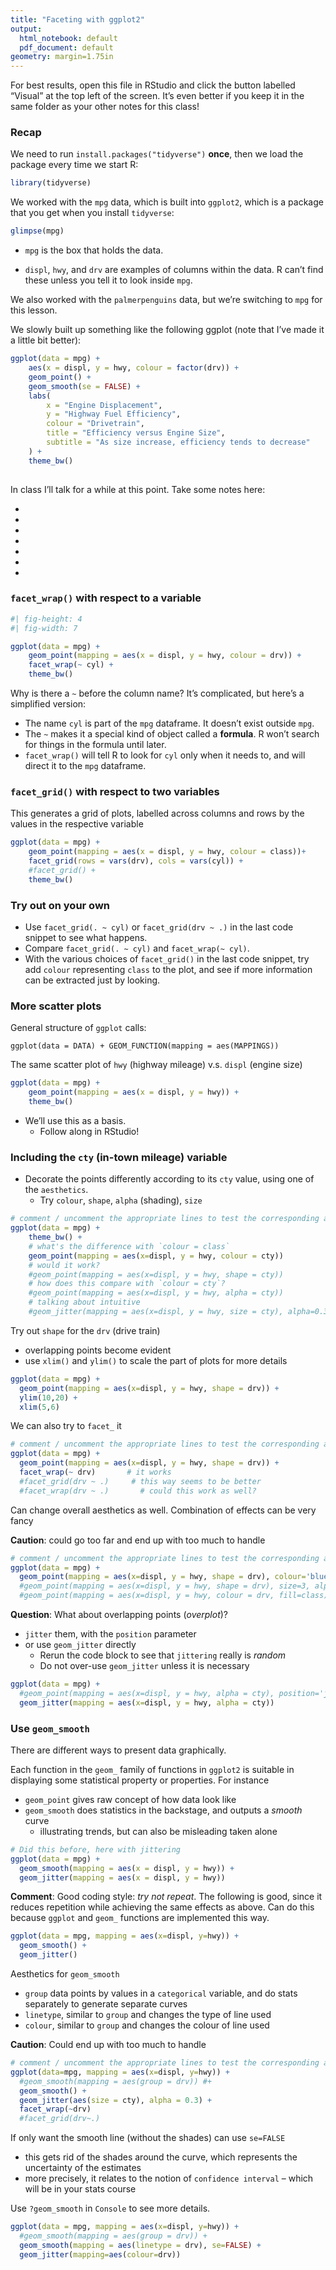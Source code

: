 ```yaml
---
title: "Faceting with ggplot2"
output:
  html_notebook: default
  pdf_document: default
geometry: margin=1.75in
---
```


For best results, open this file in RStudio and click the button labelled "Visual" at the top left of the screen. It's even better if you keep it in the same folder as your other notes for this class!

### Recap

We need to run `install.packages("tidyverse")` **once**, then we load the package every time we start R:

```r
library(tidyverse)
```

We worked with the `mpg` data, which is built into `ggplot2`, which is a package that you get when you install `tidyverse`:

```r
glimpse(mpg)
```

-   `mpg` is the box that holds the data.

-   `displ`, `hwy`, and `drv` are examples of columns within the data. R can't find these unless you tell it to look inside `mpg`.

We also worked with the `palmerpenguins` data, but we're switching to `mpg` for this lesson.

We slowly built up something like the following ggplot (note that I've made it a little bit better):

```r
ggplot(data = mpg) +
    aes(x = displ, y = hwy, colour = factor(drv)) +
    geom_point() +
    geom_smooth(se = FALSE) +
    labs(
        x = "Engine Displacement",
        y = "Highway Fuel Efficiency",
        colour = "Drivetrain",
        title = "Efficiency versus Engine Size",
        subtitle = "As size increase, efficiency tends to decrease"
    ) +
    theme_bw()
    
```

In class I'll talk for a while at this point. Take some notes here:

-   

-   

-   

-   

-   

-   

-   

### `facet_wrap()` with respect to a variable

```r
#| fig-height: 4
#| fig-width: 7

ggplot(data = mpg) +
    geom_point(mapping = aes(x = displ, y = hwy, colour = drv)) +
    facet_wrap(~ cyl) +
    theme_bw()
```

Why is there a `~` before the column name? It's complicated, but here's a simplified version:

-   The name `cyl` is part of the `mpg` dataframe. It doesn't exist outside `mpg`.
-   The `~` makes it a special kind of object called a **formula**. R won't search for things in the formula until later.
-   `facet_wrap()` will tell R to look for `cyl` only when it needs to, and will direct it to the `mpg` dataframe.

### `facet_grid()` with respect to two variables

This generates a grid of plots, labelled across columns and rows by the values in the respective variable

```r
ggplot(data = mpg) +
    geom_point(mapping = aes(x = displ, y = hwy, colour = class))+
    facet_grid(rows = vars(drv), cols = vars(cyl)) +
    #facet_grid() +
    theme_bw()
```

### Try out on your own

-   Use `facet_grid(. ~ cyl)` or `facet_grid(drv ~ .)` in the last code snippet to see what happens.
-   Compare `facet_grid(. ~ cyl)` and `facet_wrap(~ cyl)`.
-   With the various choices of `facet_grid()` in the last code snippet, try add `colour` representing `class` to the plot, and see if more information can be extracted just by looking.

### More scatter plots

General structure of `ggplot` calls:

`ggplot(data = DATA) + GEOM_FUNCTION(mapping = aes(MAPPINGS))`

The same scatter plot of `hwy` (highway mileage) v.s. `displ` (engine size)

```r
ggplot(data = mpg) +
    geom_point(mapping = aes(x = displ, y = hwy)) +
    theme_bw()
```

-   We'll use this as a basis.
    -   Follow along in RStudio!

### Including the `cty` (in-town mileage) variable

-   Decorate the points differently according to its `cty` value, using one of the `aesthetics`.
    -   Try `colour`, `shape`, `alpha` (shading), `size`

```r
# comment / uncomment the appropriate lines to test the corresponding aesthetics
ggplot(data = mpg) +
    theme_bw() +
    # what's the difference with `colour = class`
    geom_point(mapping = aes(x=displ, y = hwy, colour = cty))
    # would it work?
    #geom_point(mapping = aes(x=displ, y = hwy, shape = cty))
    # how does this compare with `colour = cty`?
    #geom_point(mapping = aes(x=displ, y = hwy, alpha = cty))
    # talking about intuitive
    #geom_jitter(mapping = aes(x=displ, y = hwy, size = cty), alpha=0.3)
```

Try out `shape` for the `drv` (drive train)

-   overlapping points become evident
-   use `xlim()` and `ylim()` to scale the part of plots for more details

```r
ggplot(data = mpg) +
  geom_point(mapping = aes(x=displ, y = hwy, shape = drv)) +
  ylim(10,20) +
  xlim(5,6)
```

We can also try to `facet_` it

```r
# comment / uncomment the appropriate lines to test the corresponding aesthetics
ggplot(data = mpg) +
  geom_point(mapping = aes(x=displ, y = hwy, shape = drv)) +
  facet_wrap(~ drv)       # it works
  #facet_grid(drv ~ .)     # this way seems to be better
  #facet_wrap(drv ~ .)       # could this work as well?
```

Can change overall aesthetics as well. Combination of effects can be very fancy

**Caution**: could go too far and end up with too much to handle

```r
# comment / uncomment the appropriate lines to test the corresponding aesthetics
ggplot(data = mpg) +
  geom_point(mapping = aes(x=displ, y = hwy, shape = drv), colour='blue')
  #geom_point(mapping = aes(x=displ, y = hwy, shape = drv), size=3, alpha=0.3)
  #geom_point(mapping = aes(x=displ, y = hwy, colour = drv, fill=class), size=3, alpha=0.5, shape=21)
```

**Question**: What about overlapping points (*overplot*)?

-   `jitter` them, with the `position` parameter
-   or use `geom_jitter` directly
    -   Rerun the code block to see that `jittering` really is *random*
    -   Do not over-use `geom_jitter` unless it is necessary

```r
ggplot(data = mpg) +
  #geom_point(mapping = aes(x=displ, y = hwy, alpha = cty), position='jitter')
  geom_jitter(mapping = aes(x=displ, y = hwy, alpha = cty))
```

### Use `geom_smooth`

There are different ways to present data graphically.

Each function in the `geom_` family of functions in `ggplot2` is suitable in displaying some statistical property or properties. For instance

-   `geom_point` gives raw concept of how data look like
-   `geom_smooth` does statistics in the backstage, and outputs a *smooth* curve
    -   illustrating trends, but can also be misleading taken alone

```r
# Did this before, here with jittering
ggplot(data = mpg) +
  geom_smooth(mapping = aes(x = displ, y = hwy)) +
  geom_jitter(mapping = aes(x = displ, y = hwy))
```

**Comment**: Good coding style: *try not repeat*. The following is good, since it reduces repetition while achieving the same effects as above. Can do this because `ggplot` and `geom_` functions are implemented this way.

```r
ggplot(data = mpg, mapping = aes(x=displ, y=hwy)) +
  geom_smooth() +
  geom_jitter()
```

Aesthetics for `geom_smooth`

-   `group` data points by values in a `categorical` variable, and do stats separately to generate separate curves
-   `linetype`, similar to `group` and changes the type of line used
-   `colour`, similar to `group` and changes the colour of line used

**Caution**: Could end up with too much to handle

```r
# comment / uncomment the appropriate lines to test the corresponding aesthetics
ggplot(data=mpg, mapping = aes(x=displ, y=hwy)) +
  #geom_smooth(mapping = aes(group = drv)) #+
  geom_smooth() +
  geom_jitter(aes(size = cty), alpha = 0.3) +
  facet_wrap(~drv)
  #facet_grid(drv~.)
```

If only want the smooth line (without the shades) can use `se=FALSE`

-   this gets rid of the shades around the curve, which represents the uncertainty of the estimates
-   more precisely, it relates to the notion of `confidence interval` -- which will be in your stats course

Use `?geom_smooth` in `Console` to see more details.

```r
ggplot(data = mpg, mapping = aes(x=displ, y=hwy)) +
  #geom_smooth(mapping = aes(group = drv)) +
  geom_smooth(mapping = aes(linetype = drv), se=FALSE) +
  geom_jitter(mapping=aes(colour=drv))
```
